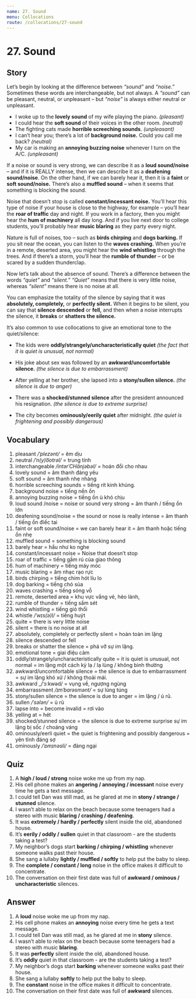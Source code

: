 ```yaml
---
name: 27. Sound
menu: Collocations
route: /collocations/27-sound
---
```


# 27. Sound

## Story

Let’s begin by looking at the difference between *“sound”* and *“noise.”* Sometimes these words are interchangeable, but not always. A *“sound”* can be pleasant, neutral, or unpleasant – but *“noise”* is always either neutral or unpleasant.
 
- I woke up to the **lovely sound** of my wife playing the piano. *(pleasant)*
- I could hear the **soft sound** of their voices in the other room. *(neutral)*
- The fighting cats made **horrible screeching sounds**.  *(unpleasant)*
- I can’t hear you; there’s a lot of **background noise.** Could you call me back? *(neutral)*
- My car is making an **annoying buzzing noise** whenever I turn on the A/C. *(unpleasant)*

If a noise or sound is very strong, we can describe it as a **loud sound/noise** – and if it is REALLY intense, then we can describe it as a **deafening sound/noise**. On the other hand, if we can barely hear it, then it is a **faint** or **soft sound/noise.** There’s also a **muffled sound** – when it seems that something is blocking the sound.

Noise that doesn’t stop is called **constant/incessant noise.** You’ll hear this type of noise if your house is close to the highway, for example – you’ll hear the **roar of traffic** day and night. If you work in a factory, then you might hear the **hum of machinery** all day long. And if you live next door to college students, you’ll probably hear **music blaring** as they party every night.

Nature is full of noises, too – such as **birds chirping** and **dogs barking.** If you sit near the ocean, you can listen to the **waves crashing.** When you’re in a remote, deserted area, you might hear the **wind whistling** through the trees. And if there’s a storm, you’ll hear the **rumble of thunder** – or be scared by a sudden thunderclap.

Now let’s talk about the absence of sound. There’s a difference between the words *“quiet”* and *“silent.”* *“Quiet”* means that there is very little noise, whereas *“silent”* means there is no noise at all.

You can emphasize the totality of the silence by saying that it was **absolutely, completely,** or **perfectly silent.** When it begins to be silent, you can say that **silence descended** or **fell,** and then when a noise interrupts the silence, it **breaks** or **shatters the silence.**

It’s also common to use collocations to give an emotional tone to the quiet/silence: 
- The kids were **oddly/strangely/uncharacteristically quiet** *(the fact that it is quiet is unusual, not normal)*

- His joke about sex was followed by an **awkward/uncomfortable silence.** *(the silence is due to embarrassment)* 
- After yelling at her brother, she lapsed into a **stony/sullen silence.** *(the silence is due to anger)* 
- There was a **shocked/stunned silence** after the president announced his resignation. *(the silence is due to extreme surprise)* 
- The city becomes **ominously/eerily quiet** after midnight. *(the quiet is frightening and possibly dangerous)*

## Vocabulary

1. pleasant _/ˈplezənt/_ = êm dịu
2. neutral _/ˈn(y)o͞otrəl/_ = trung tính
3. interchangeable _/intərˈCHānjəbəl/_ = hoán đổi cho nhau
4. lovely sound = âm thanh đáng yêu 
5. soft sound = âm thanh nhẹ nhàng 
6. horrible screeching sounds = tiếng rít kinh khủng.
7. background noise = tiếng nền ồn
8. annoying buzzing noise = tiếng ồn ù khó chịu
9. loud sound /noise = noise or sound very strong = âm thanh / tiếng ồn lớn
10. deafening sound/noise = the sound or nose is really intense = âm thanh / tiếng ồn điếc tai
11. faint or soft sound/noise = we can barely hear it = âm thanh hoặc tiếng ồn nhẹ
12. muffled sound = something is blocking sound
13. barely hear = hầu như ko nghe 
14. constant/incessant noise = Noise that doesn’t stop
15. roar of traffic = tiếng gầm rú của giao thông
16. hum of machinery = tiếng máy móc
17. music blaring = âm nhạc rạo rực 
18. birds chirping = tiếng chim hót líu lo
19. dog barking = tiếng chó sủa
20. waves crashing = tiếng sóng vỗ
21. remote, deserted area =  khu vực vắng vẻ, hẻo lánh,
22. rumble of thunder = tiếng sấm sét 
23. wind whistling = tiếng gió thổi
24. whistle _/ˈwɪs(ə)l/_ = tiếng huýt
25. quite = there is very little noise
26. silent = there is no noise at all
27. absolutely, completely or perfectly silent = hoàn toàn im lặng
28. silence descended or fell
29. breaks or shatter the silence = phá vỡ sự im lặng.
30.  emotional tone = giai điệu cảm 
31. oddly/strangely/uncharacteristically quite = it is quiet is unusual, not normal = im lặng một cách kỳ lạ / lạ lùng / không bình thường 
32. awkward/uncomfortable silence = the silence is due to embarrassment = sự im lặng khó xử / không thoải mái.
33. awkward _/ˈɔːkwəd/ = vụng về, ngượng ngùng
34. embarrassment _/ɪmˈbarəsmənt/_ = sự lúng túng 
35. stony/sullen silence = the silence is due to anger =  im lặng / ủ rũ.
36. sullen _/ˈsələn/_ = ủ rủ
37. lapse into =  become invalid  = rơi vào
38. yelling at = hét
39. shocked/stunned silence  = the silence is due to extreme surprise sự im lặng bị sốc / choáng váng
40. ominously/eerli quiet = the quiet is frightening and  possibly dangerous = yên tĩnh đáng sợ
41. ominously _/ˈɒmɪnəsli/_ = đáng ngại
## Quiz
1. A **high / loud / strong** noise woke me up from my nap. 
2. His cell phone makes an **angering / annoying / incessant** noise every time he gets a text message. 
3. I could tell Dan was still mad, as he glared at me in **stony / strange / stunned** silence. 
4. I wasn’t able to relax on the beach because some teenagers had a stereo with music **blaring / crashing / deafening**. 
5. It was **extremely / hardly / perfectly** silent inside the old, abandoned house. 
6. It’s **eerily / oddly / sullen** quiet in that classroom - are the students taking a test? 
7. My neighbor’s dogs start **barking / chirping / whistling** whenever someone walks past their house. 
8. She sang a lullaby **lightly / muffled / softly** to help put the baby to sleep. 
9. The **complete / constant / long** noise in the office makes it difficult to concentrate.  
10. The conversation on their first date was full of **awkward / ominous / uncharacteristic** silences.

## Answer

1. A **loud** noise woke me up from my nap. 
2. His cell phone makes an **annoying** noise every time he gets a text message. 
3. I could tell Dan was still mad, as he glared at me in **stony** silence. 
4. I wasn’t able to relax on the beach because some teenagers had a stereo with music **blaring**. 
5. It was **perfectly** silent inside the old, abandoned house.
6. It’s **oddly** quiet in that classroom - are the students taking a test? 
7. My neighbor’s dogs start **barking** whenever someone walks past their house. 
8. She sang a lullaby **softly** to help put the baby to sleep. 
9. The **constant** noise in the office makes it difficult to concentrate. 
10. The conversation on their first date was full of **awkward** silences. 

